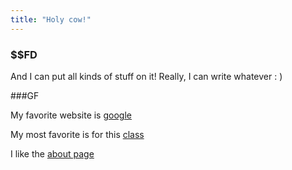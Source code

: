 ```yaml
---
title: "Holy cow!"
---
```


### $$FD

And I can put all kinds of stuff on it! Really, I can write whatever : )

###GF

My favorite website is [google](http://www.google.com)

My most favorite is for this [class](http://jeffgoldsmith.com/DSI/index.html)

I like the [about page](about.html)


